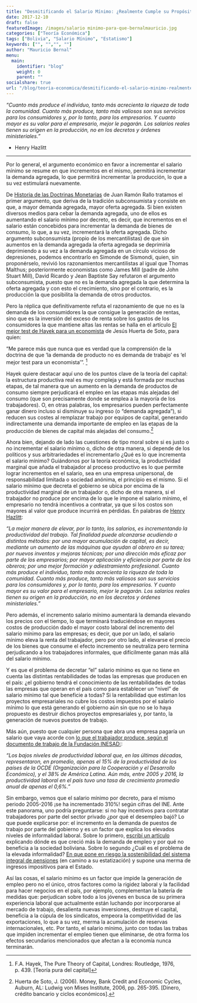 ```yaml
---
title: "Desmitificando el Salario Mínimo: ¿Realmente Cumple su Propósito?"
date: 2017-12-10
draft: false
featuredImage: /images/salario minimo-para-que-bernalmauricio.jpg
categories: ["Teoría Económica"]
tags: ["Bolivia", "Salario Mínimo", "Estatismo"]
keywords: ["", "","", ""]
author: "Mauricio Bernal"
menu:
  main:
    identifier: "blog"
    weight: 0 
    parent: ""
socialshare: true
url: "/blog/teoria-economica/desmitificando-el-salario-minimo-realmente-cumple-su-proposito/"
---
```


*"Cuanto más produce el individuo, tanto más acrecienta la riqueza de toda la comunidad. Cuanto más produce, tanto más valiosos son sus servicios para los consumidores y, por lo tanto, para los empresarios. Y cuanto mayor es su valor para el empresario, mejor le pagarán. Los salarios reales tienen su origen en la producción, no en los decretos y órdenes ministeriales."* 

- Henry Hazlitt

---


Por lo general, el argumento económico en favor a incrementar el salario mínimo se resume en que incrementos en el mismo, permitirá incrementar la demanda agregada, lo que permitirá incrementar la producción, lo que a su vez estimulará nuevamente.

De [Historia de las Doctrinas Monetarias](https://archive.org/details/JuanRamnRalloHistoriaDeLasDoctrinasMonetarias/page/n46) de Juan Ramón Rallo tratamos el primer argumento, que deriva de la tradición subconsumista y consiste en que, a mayor demanda agregada, mayor oferta agregada. Si bien existen diversos medios para cebar la demanda agregada, uno de ellos es aumentando el salario mínimo por decreto, es decir, que incrementos en el salario están concebidos para incrementar la demanda de bienes de consumo, lo que, a su vez, incrementará la oferta agregada. Dicho argumento subconsumista (propio de los mercantilistas) de que sin aumentos en la demanda agregada la oferta agregada se deprimiría deprimiendo a su vez a la demanda agregada en un círculo vicioso de depresiones, podemos encontrarlo en Simonde de Sismondi, quien, sin proponérselo, revivió los razonamientos mercantilistas al igual que Thomas Malthus; posteriormente economistas como James Mill (padre de John Stuart Mill), David Ricardo y Jean Baptiste Say refutaron el argumento subconsumista, puesto que no es la demanda agregada la que determina la oferta agregada y con esto el crecimiento, sino por el contrario, es la producción la que posibilita la demanda de otros productos.

Pero la réplica que definitivamente refuta el razonamiento de que no es la demanda de los consumidores la que consigue la generación de rentas, sino que es la inversión del exceso de renta sobre los gastos de los consumidores la que mantiene altas las rentas  se halla en el artículo [El mejor test de Hayek para un economista](https://mises.org/es/wire/el-mejor-test-de-hayek-para-un-buen-economista) de Jesús Huerta de Soto, para quien:

“Me parece más que nunca que es verdad que la comprensión de la doctrina de que ‘la demanda de producto no es demanda de trabajo’ es ‘el mejor test para un economista’”. [^1]

Hayek quiere destacar aquí uno de los puntos clave de la teoría del capital: la estructura productiva real es muy compleja y está formada por muchas etapas, de tal manera que un aumento en la demanda de productos de consumo siempre perjudicará el empleo en las etapas más alejadas del consumo (que son precisamente donde se emplea a la mayoría de los trabajadores). O, en otras palabras, los empresarios pueden perfectamente ganar dinero incluso si disminuye su ingreso (o “demanda agregada”), si reducen sus costes al remplazar trabajo por equipos de capital, generando indirectamente una demanda importante de empleo en las etapas de la producción de bienes de capital más alejadas del consumo.[^2]

Ahora bien, dejando de lado las cuestiones de tipo moral sobre si es justo o no incrementar el salario mínimo o, dicho de otra manera, si depende de los políticos y sus arbitrariedades el incrementarlo ¿Qué es lo que incrementa el salario mínimo? Guiándonos por la teoría económica, la productividad marginal que añada el trabajador al proceso productivo es lo que permite lograr incrementos en el salario, sea en una empresa unipersonal, de responsabilidad limitada o sociedad anónima, el principio es el mismo. Si el salario mínimo que decreta el gobierno se ubica por encima de la productividad marginal de un trabajador o, dicho de otra manera, si el trabajador no produce por encima de lo que le impone el salario mínimo, el empresario no tendrá incentivos a contratar, ya que si los costos son mayores al valor que produce incurrirá en pérdidas. En palabras de [Henry Hazlitt](https://www.liberalismo.org/articulo/161/114/leyes/salario/minimo/):

*"La mejor manera de elevar, por lo tanto, los salarios, es incrementando la productividad del trabajo. Tal finalidad puede alcanzarse acudiendo a distintos métodos: por una mayor acumulación de capital, es decir, mediante un aumento de las máquinas que ayudan al obrero en su tarea; por nuevos inventos y mejoras técnicas; por una dirección más eficaz por parte de los empresarios; por mayor aplicación y eficiencia por parte de los obreros; por una mejor formación y adiestramiento profesional. Cuanto más produce el individuo, tanto más acrecienta la riqueza de toda la comunidad. Cuanto más produce, tanto más valiosos son sus servicios para los consumidores y, por lo tanto, para los empresarios. Y cuanto mayor es su valor para el empresario, mejor le pagarán. Los salarios reales tienen su origen en la producción, no en los decretos y órdenes ministeriales."*

Pero además, el incremento salario mínimo aumentará la demanda elevando los precios con el tiempo, lo que terminará traduciéndose en mayores costos de producción dado el mayor costo laboral del incremento del salario mínimo para las empresas; es decir, que por un lado, el salario mínimo eleva la renta del trabajador, pero por otro lado, al elevarse el precio de los bienes que consume el efecto incremento se neutraliza pero termina perjudicando a los trabajadores informales, que difícilmente ganan más allá del salario mínimo.

Y es que el problema de decretar “el” salario mínimo es que no tiene en cuenta las distintas rentabilidades de todas las empresas que producen en el país: ¿el gobierno tendrá el conocimiento de las rentabilidades de todas las empresas que operan en el país como para establecer un “nivel” de salario mínimo tal que beneficie a todas? Si la rentabilidad que estiman los proyectos empresariales no cubre los costos impuestos por el salario mínimo lo que está generando el gobierno aún sin que no se lo haya propuesto es destruir dichos proyectos empresariales y, por tanto, la generación de nuevos puestos de trabajo.

Más aún, puesto que cualquier persona que abra una empresa pagaría un salario que vaya acorde con [lo que el trabajador produce, según el documento de trabajo de la Fundación INESAD:](https://www.inesad.edu.bo/2018/08/08/boletin-4-el-circulo-vicioso-entre-elevada-informalidad-y-baja-productividad-en-bolivia/):

*"Los bajos niveles de productividad laboral que, en las últimas décadas, representaron, en promedio, apenas el 15% de la productividad de los países de la OCDE (Organización para la Cooperación y el Desarrollo Económico), y el 38% de América Latina. Aún más, entre 2005 y 2016, la productividad laboral en el país tuvo una tasa de crecimiento promedio anual de apenas el 0,6%."*

Sin embargo, vemos que el salario mínimo por decreto, para el mismo periodo 2005-2016 ¡se ha incrementado 310%! según cifras del INE. Ante este panorama, uno podría preguntarse: si no hay incentivos para contratar trabajadores por parte del sector privado ¿por qué el desempleo bajó? Lo que puede explicarse por: el incremento en la demanda de puestos de trabajo por parte del gobierno y es un factor que explica los elevados niveles de informalidad laboral. Sobre lo primero, [escribí un artículo](https://bernalmauricio.com/blog/an%C3%A1lisis-econ%C3%B3mico/recortando-gastos-equilibrando-cuentas-un-llamado-a-la-responsabilidad-fiscal/) explicando dónde es que creció más la demanda de empleo y por qué no beneficia a la sociedad boliviana. Sobre lo segundo ¿Cuál es el problema de la elevada informalidad? [En que pone en riesgo la sostenibilidad del sistema integral de pensiones](https://fundacion-milenio.org/coy-398-jubilacion-costos-fiscales-y-sostenibilidad/) (en camino a su estatización) y supone una merma de ingresos impositivos para el Estado.

Así las cosas, el salario mínimo es un factor que impide la generación de empleo pero no el único, otros factores como la rigidez laboral y la facilidad para hacer negocios en el país, por ejemplo, complementan la batería de medidas que: perjudican sobre todo a los jóvenes en busca de su primera experiencia laboral que actualmente están luchando por incorporarse al mercado de trabajo, desalienta nuevas inversiones, destruye el capital, beneficia a la cúpula de los sindicatos, empeora la competitividad de las exportaciones, lo que a su vez, merma la acumulación de reservas internacionales, etc. Por tanto, el salario mínimo, junto con todas las trabas que impiden incrementar el empleo tienen que eliminarse, de otra forma los efectos secundarios mencionados que afectan a la economía nunca terminarán.


[^1]: F.A. Hayek, The Pure Theory of Capital, Londres: Routledge, 1976, p. 439. [Teoría pura del capital]

[^2]: Huerta de Soto, J. (2006). Money, Bank Credit and Economic Cycles, Auburn, AL: Ludwig von Mises Institute, 2006, pp. 265-395. [Dinero, crédito bancario y ciclos económicos].